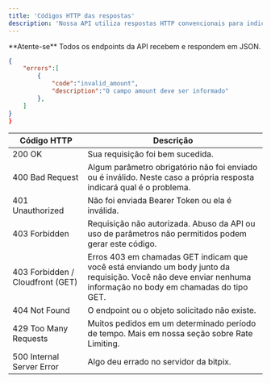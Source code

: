 ```yaml
---
title: 'Códigos HTTP das respostas'
description: 'Nossa API utiliza respostas HTTP convencionais para indicar sucesso ou falha nas requisições. Respostas com status 200 indicam sucesso, status 4xx indicam falhas decorrentes de erros nas informações enviadas, e status 500 indicam erros internos em nosso servidor.'
---
```


<Info>
  **Atente-se** Todos os endpoints da API recebem e respondem em JSON.
</Info>

```json
{
    "errors":[
        {
            "code":"invalid_amount",
            "description":"O campo amount deve ser informado"
        },
    ]
}
}
```


| Código HTTP                          | Descrição                                                                                                                                                        |
|------------------------------------|------------------------------------------------------------------------------------------------------------------------------------------------------------------|
| 200 OK                             | Sua requisição foi bem sucedida\.                                                                                                                                |
| 400 Bad Request                    | Algum parâmetro obrigatório não foi enviado ou é inválido\. Neste caso a própria resposta indicará qual é o problema\.                                           |
| 401 Unauthorized                   | Não foi enviada Bearer Token ou ela é inválida\.                                                                                                                      |
| 403 Forbidden                      | Requisição não autorizada\. Abuso da API ou uso de parâmetros não permitidos podem gerar este código\.                                                           |
| 403 Forbidden / Cloudfront \(GET\) | Erros 403 em chamadas GET indicam que você está enviando um body junto da requisição\. Você não deve enviar nenhuma informação no body em chamadas do tipo GET\. |
| 404 Not Found                      | O endpoint ou o objeto solicitado não existe\.                                                                                                                   |
| 429 Too Many Requests              | Muitos pedidos em um determinado período de tempo\. Mais em nossa seção sobre Rate Limiting\.                                                                    |
| 500 Internal Server Error          | Algo deu errado no servidor da bitpix\.                                                                                                                           |


